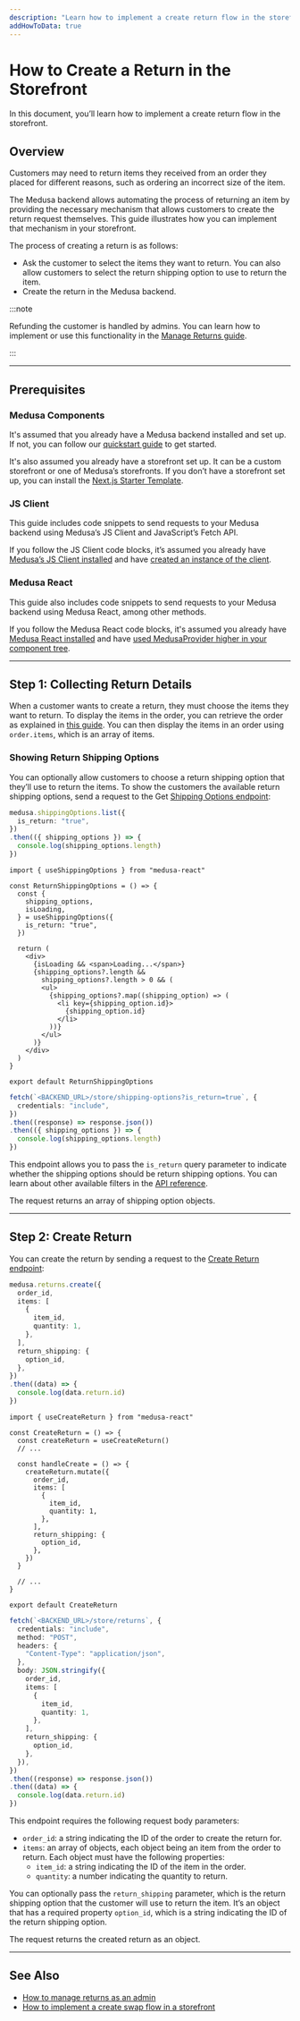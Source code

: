 ```yaml
---
description: "Learn how to implement a create return flow in the storefront."
addHowToData: true
---
```



# How to Create a Return in the Storefront

In this document, you’ll learn how to implement a create return flow in the storefront.

## Overview

Customers may need to return items they received from an order they placed for different reasons, such as ordering an incorrect size of the item.

The Medusa backend allows automating the process of returning an item by providing the necessary mechanism that allows customers to create the return request themselves. This guide illustrates how you can implement that mechanism in your storefront.

The process of creating a return is as follows:

- Ask the customer to select the items they want to return. You can also allow customers to select the return shipping option to use to return the item.
- Create the return in the Medusa backend.

:::note

Refunding the customer is handled by admins. You can learn how to implement or use this functionality in the [Manage Returns guide](../admin/manage-returns.mdx).

:::

---

## Prerequisites

### Medusa Components

It's assumed that you already have a Medusa backend installed and set up. If not, you can follow our [quickstart guide](../../../development/backend/install.mdx) to get started.

It's also assumed you already have a storefront set up. It can be a custom storefront or one of Medusa’s storefronts. If you don’t have a storefront set up, you can install the [Next.js Starter Template](../../../starters/nextjs-medusa-starter.mdx).

### JS Client

This guide includes code snippets to send requests to your Medusa backend using Medusa’s JS Client and JavaScript’s Fetch API.

If you follow the JS Client code blocks, it’s assumed you already have [Medusa’s JS Client installed](../../../js-client/overview.md) and have [created an instance of the client](../../../js-client/overview.md#configuration).

### Medusa React

This guide also includes code snippets to send requests to your Medusa backend using Medusa React, among other methods.

If you follow the Medusa React code blocks, it's assumed you already have [Medusa React installed](../../../medusa-react/overview.mdx) and have [used MedusaProvider higher in your component tree](../../../medusa-react/overview.mdx#usage).

---

## Step 1: Collecting Return Details

When a customer wants to create a return, they must choose the items they want to return. To display the items in the order, you can retrieve the order as explained in [this guide](./retrieve-order-details.mdx). You can then display the items in an order using `order.items`, which is an array of items.

### Showing Return Shipping Options

You can optionally allow customers to choose a return shipping option that they’ll use to return the items. To show the customers the available return shipping options, send a request to the Get [Shipping Options endpoint](https://docs.medusajs.com/api/store#tag/Shipping-Options/operation/GetShippingOptions):

<Tabs groupId="request-type" isCodeTabs={true}>
<TabItem value="client" label="Medusa JS Client" default>

```ts
medusa.shippingOptions.list({
  is_return: "true",
})
.then(({ shipping_options }) => {
  console.log(shipping_options.length)
})
```

</TabItem>
<TabItem value="medusa-react" label="Medusa React">

```tsx
import { useShippingOptions } from "medusa-react"

const ReturnShippingOptions = () => {
  const { 
    shipping_options, 
    isLoading, 
  } = useShippingOptions({
    is_return: "true",
  })
 
  return (
    <div>
      {isLoading && <span>Loading...</span>}
      {shipping_options?.length && 
        shipping_options?.length > 0 && (
        <ul>
          {shipping_options?.map((shipping_option) => (
            <li key={shipping_option.id}>
              {shipping_option.id}
            </li>
          ))}
        </ul>
      )}
    </div>
  )
}

export default ReturnShippingOptions
```

</TabItem>
<TabItem value="fetch" label="Fetch API">

```ts
fetch(`<BACKEND_URL>/store/shipping-options?is_return=true`, {
  credentials: "include",
})
.then((response) => response.json())
.then(({ shipping_options }) => {
  console.log(shipping_options.length)
})
```

</TabItem>
</Tabs>

This endpoint allows you to pass the `is_return` query parameter to indicate whether the shipping options should be return shipping options. You can learn about other available filters in the [API reference](https://docs.medusajs.com/api/store#tag/Shipping-Options/operation/GetShippingOptions).

The request returns an array of shipping option objects.

---

## Step 2: Create Return

You can create the return by sending a request to the [Create Return endpoint](https://docs.medusajs.com/api/store#tag/Returns/operation/PostReturns):

<Tabs groupId="request-type" isCodeTabs={true}>
<TabItem value="client" label="Medusa JS Client" default>

```ts
medusa.returns.create({
  order_id,
  items: [
    {
      item_id,
      quantity: 1,
    },
  ],
  return_shipping: {
    option_id,
  },
})
.then((data) => {
  console.log(data.return.id)
})
```

</TabItem>
<TabItem value="medusa-react" label="Medusa React">

```tsx
import { useCreateReturn } from "medusa-react"

const CreateReturn = () => {
  const createReturn = useCreateReturn()
  // ...

  const handleCreate = () => {
    createReturn.mutate({
      order_id,
      items: [
        {
          item_id,
          quantity: 1,
        },
      ],
      return_shipping: {
        option_id,
      },
    })
  }

  // ...
}

export default CreateReturn
```

</TabItem>
<TabItem value="fetch" label="Fetch API">

```ts
fetch(`<BACKEND_URL>/store/returns`, {
  credentials: "include",
  method: "POST",
  headers: {
    "Content-Type": "application/json",
  },
  body: JSON.stringify({
    order_id,
    items: [
      {
        item_id,
        quantity: 1,
      },
    ],
    return_shipping: {
      option_id,
    },
  }),
})
.then((response) => response.json())
.then((data) => {
  console.log(data.return.id)
})
```

</TabItem>
</Tabs>

This endpoint requires the following request body parameters:

- `order_id`: a string indicating the ID of the order to create the return for.
- `items`: an array of objects, each object being an item from the order to return. Each object must have the following properties:
    - `item_id`: a string indicating the ID of the item in the order.
    - `quantity`: a number indicating the quantity to return.

You can optionally pass the `return_shipping` parameter, which is the return shipping option that the customer will use to return the item. It’s an object that has a required property `option_id`, which is a string indicating the ID of the return shipping option.

The request returns the created return as an object.

---

## See Also

- [How to manage returns as an admin](../admin/manage-returns.mdx)
- [How to implement a create swap flow in a storefront](./create-swap.mdx)

